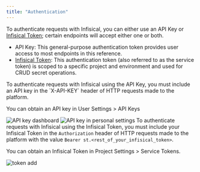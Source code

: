 ```yaml
---
title: "Authentication"
---
```


To authenticate requests with Infisical, you can either use an API Key or [Infisical Token](../../../getting-started/dashboard/token); certain endpoints will accept either one or both. 
- API Key: This general-purpose authentication token provides user access to most endpoints in this reference.
- [Infisical Token](../../../getting-started/dashboard/token): This authentication token (also referred to as the service token) is scoped to a specific project and environment and used for CRUD secret operations.

<AccordionGroup>
<Accordion title="API Key">
To authenticate requests with Infisical using the API Key, you must include an API key in the `X-API-KEY` header of HTTP requests made to the platform. 

You can obtain an API key in User Settings > API Keys

![API key dashboard](../../images/api-key-dashboard.png)
![API key in personal settings](../../images/api-key-settings.png)
</Accordion>
<Accordion title="Infisical Token">
To authenticate requests with Infisical using the Infisical Token, you must include your Infisical Token in the `Authorization` header of HTTP requests made to the platform with the value `Bearer st.<rest_of_your_infisical_token>`.

You can obtain an Infisical Token in Project Settings > Service Tokens.

![token add](../../images/project-token-add.png)
</Accordion>
</AccordionGroup>